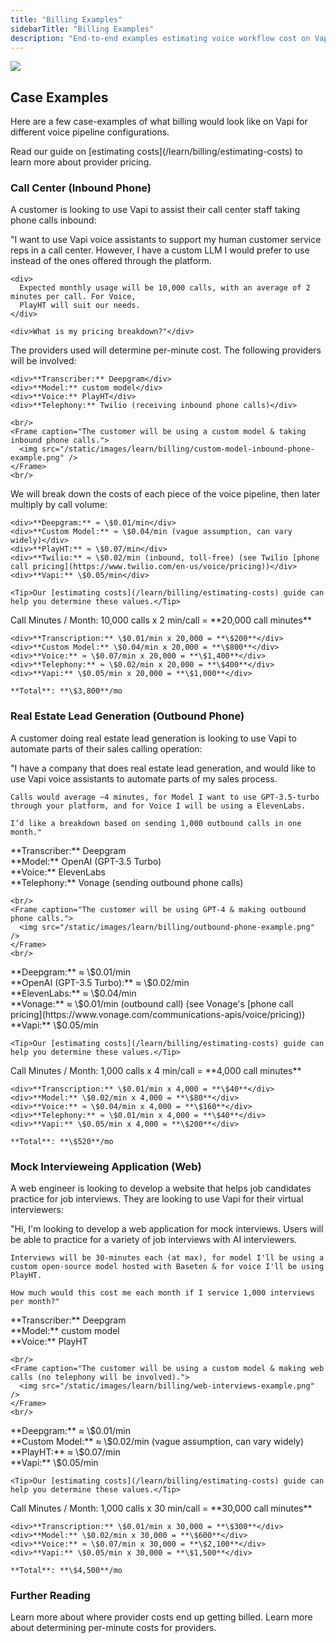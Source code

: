 ```yaml
---
title: "Billing Examples"
sidebarTitle: "Billing Examples"
description: "End-to-end examples estimating voice workflow cost on Vapi."
---
```


<Frame>
  <img src="/static/images/learn/billing/billing-example-template.png" />
</Frame>

## Case Examples

Here are a few case-examples of what billing would look like on Vapi for different voice pipeline configurations.

<Tip>
  Read our guide on [estimating costs](/learn/billing/estimating-costs) to learn more about provider
  pricing.
</Tip>

### Call Center (Inbound Phone)

A customer is looking to use Vapi to assist their call center staff taking phone calls inbound:

<Steps>
  <Step title="Scenario">
    <div>
      "I want to use Vapi voice assistants to support my human customer service reps in a call
      center. However, I have a custom LLM I would prefer to use instead of the ones offered through
      the platform.
    </div>

    <div>
      Expected monthly usage will be 10,000 calls, with an average of 2 minutes per call. For Voice,
      PlayHT will suit our needs.
    </div>

    <div>What is my pricing breakdown?"</div>

  </Step>
  <Step title="Providers">
    The providers used will determine per-minute cost. The following providers will be involved:

    <div>**Transcriber:** Deepgram</div>
    <div>**Model:** custom model</div>
    <div>**Voice:** PlayHT</div>
    <div>**Telephony:** Twilio (receiving inbound phone calls)</div>

    <br/>
    <Frame caption="The customer will be using a custom model & taking inbound phone calls.">
      <img src="/static/images/learn/billing/custom-model-inbound-phone-example.png" />
    </Frame>
    <br/>

  </Step>
  <Step title="Cost Breakdown">
    We will break down the costs of each piece of the voice pipeline, then later multiply by call volume:

    <div>**Deepgram:** ≈ \$0.01/min</div>
    <div>**Custom Model:** ≈ \$0.04/min (vague assumption, can vary widely)</div>
    <div>**PlayHT:** ≈ \$0.07/min</div>
    <div>**Twilio:** ≈ \$0.02/min (inbound, toll-free) (see Twilio [phone call pricing](https://www.twilio.com/en-us/voice/pricing))</div>
    <div>**Vapi:** \$0.05/min</div>

    <Tip>Our [estimating costs](/learn/billing/estimating-costs) guide can help you determine these values.</Tip>

  </Step>
  <Step title="Final Estimate">
    Call Minutes / Month: 10,000 calls x 2 min/call = **20,000 call minutes**

    <div>**Transcription:** \$0.01/min x 20,000 = **\$200**</div>
    <div>**Custom Model:** \$0.04/min x 20,000 = **\$800**</div>
    <div>**Voice:** ≈ \$0.07/min x 20,000 = **\$1,400**</div>
    <div>**Telephony:** ≈ \$0.02/min x 20,000 = **\$400**</div>
    <div>**Vapi:** \$0.05/min x 20,000 = **\$1,000**</div>

    **Total**: **\$3,800**/mo

  </Step>
</Steps>

### Real Estate Lead Generation (Outbound Phone)

A customer doing real estate lead generation is looking to use Vapi to automate parts of their sales calling operation:

<Steps>
  <Step title="Scenario">
    "I have a company that does real estate lead generation, and would like to use Vapi voice
    assistants to automate parts of my sales process.

    Calls would average ~4 minutes, for Model I want to use GPT-3.5-turbo through your platform, and for Voice I will be using a ElevenLabs.

    I’d like a breakdown based on sending 1,000 outbound calls in one month."

  </Step>
  <Step title="Providers">
    <div>**Transcriber:** Deepgram</div>
    <div>**Model:** OpenAI (GPT-3.5 Turbo)</div>
    <div>**Voice:** ElevenLabs</div>
    <div>**Telephony:** Vonage (sending outbound phone calls)</div>

    <br/>
    <Frame caption="The customer will be using GPT-4 & making outbound phone calls.">
      <img src="/static/images/learn/billing/outbound-phone-example.png" />
    </Frame>
    <br/>

  </Step>
  <Step title="Cost Breakdown">
    <div>**Deepgram:** ≈ \$0.01/min</div>
    <div>**OpenAI (GPT-3.5 Turbo):** ≈ \$0.02/min</div>
    <div>**ElevenLabs:** ≈ \$0.04/min</div>
    <div>**Vonage:** ≈ \$0.01/min (outbound call) (see Vonage's [phone call pricing](https://www.vonage.com/communications-apis/voice/pricing))</div>
    <div>**Vapi:** \$0.05/min</div>

    <Tip>Our [estimating costs](/learn/billing/estimating-costs) guide can help you determine these values.</Tip>

  </Step>
  <Step title="Final Estimate">
    Call Minutes / Month: 1,000 calls x 4 min/call = **4,000 call minutes**

    <div>**Transcription:** \$0.01/min x 4,000 = **\$40**</div>
    <div>**Model:** \$0.02/min x 4,000 = **\$80**</div>
    <div>**Voice:** ≈ \$0.04/min x 4,000 = **\$160**</div>
    <div>**Telephony:** ≈ \$0.01/min x 4,000 = **\$40**</div>
    <div>**Vapi:** \$0.05/min x 4,000 = **\$200**</div>

    **Total**: **\$520**/mo

  </Step>
</Steps>

### Mock Intervieweing Application (Web)

A web engineer is looking to develop a website that helps job candidates practice for job interviews. They are looking to use Vapi for their virtual interviewers:

<Steps>
  <Step title="Scenario">
    "Hi, I'm looking to develop a web application for mock interviews. Users will be able to practice for a variety
    of job interviews with AI interviewers.

    Interviews will be 30-minutes each (at max), for model I'll be using a custom open-source model hosted with Baseten & for voice I'll be using PlayHT.

    How much would this cost me each month if I service 1,000 interviews per month?"

  </Step>
  <Step title="Providers">
    <div>**Transcriber:** Deepgram</div>
    <div>**Model:** custom model</div>
    <div>**Voice:** PlayHT</div>

    <br/>
    <Frame caption="The customer will be using a custom model & making web calls (no telephony will be involved).">
      <img src="/static/images/learn/billing/web-interviews-example.png" />
    </Frame>
    <br/>

  </Step>
  <Step title="Cost Breakdown">
    <div>**Deepgram:** ≈ \$0.01/min</div>
    <div>**Custom Model:** ≈ \$0.02/min (vague assumption, can vary widely)</div>
    <div>**PlayHT:** ≈ \$0.07/min</div>
    <div>**Vapi:** \$0.05/min</div>

    <Tip>Our [estimating costs](/learn/billing/estimating-costs) guide can help you determine these values.</Tip>

  </Step>
  <Step title="Final Estimate">
    Call Minutes / Month: 1,000 calls x 30 min/call = **30,000 call minutes**

    <div>**Transcription:** \$0.01/min x 30,000 = **\$300**</div>
    <div>**Model:** \$0.02/min x 30,000 = **\$600**</div>
    <div>**Voice:** ≈ \$0.07/min x 30,000 = **\$2,100**</div>
    <div>**Vapi:** \$0.05/min x 30,000 = **\$1,500**</div>

    **Total**: **\$4,500**/mo

  </Step>
</Steps>

### Further Reading

<CardGroup cols={2}>
  <Card title="Provider Costs" icon="route" iconType="solid" href="/learn/billing/cost-routing">
    Learn more about where provider costs end up getting billed.
  </Card>
  <Card
    title="Estimating Costs"
    icon="equals"
    iconType="solid"
    href="/learn/billing/estimating-costs"
  >
    Learn more about determining per-minute costs for providers.
  </Card>
</CardGroup>
